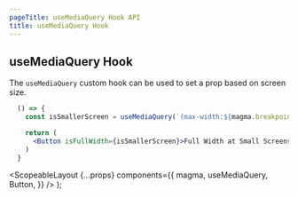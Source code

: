 ```yaml
---
pageTitle: useMediaQuery Hook API
title: useMediaQuery Hook
---
```



## useMediaQuery Hook

The `useMediaQuery` custom hook can be used to set a prop based on screen size.

```.jsx
  () => {
    const isSmallerScreen = useMediaQuery(`(max-width:${magma.breakpoints.large}px)`);

    return (
      <Button isFullWidth={isSmallerScreen}>Full Width at Small Screens</Button>
    )
  }
```

  <ScopeableLayout
    {...props}
    components={{
      magma,
      useMediaQuery,
      Button,
    }}
  />
);
